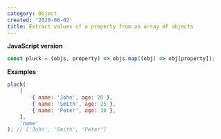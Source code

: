 ```yaml
---
category: Object
created: '2020-06-02'
title: Extract values of a property from an array of objects
---
```


**JavaScript version**

```js pluck.js
const pluck = (objs, property) => objs.map((obj) => obj[property]);
```

**Examples**

```js examples.js
pluck(
    [
        { name: 'John', age: 20 },
        { name: 'Smith', age: 25 },
        { name: 'Peter', age: 30 },
    ],
    'name'
); // ['John', 'Smith', 'Peter']
```
